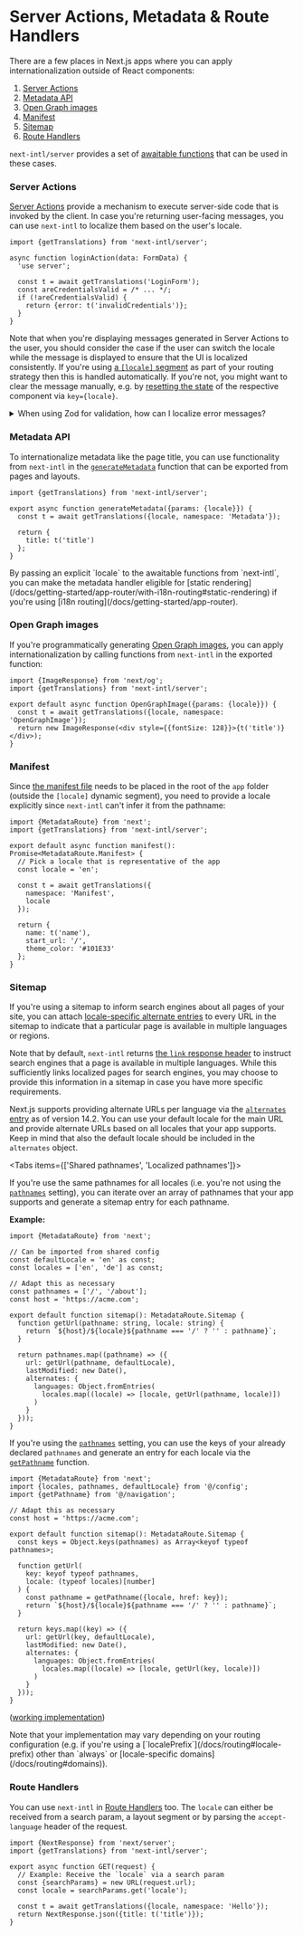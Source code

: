 
# Server Actions, Metadata & Route Handlers

There are a few places in Next.js apps where you can apply internationalization outside of React components:

1. [Server Actions](https://nextjs.org/docs/app/building-your-application/data-fetching/server-actions-and-mutations)
2. [Metadata API](https://nextjs.org/docs/app/building-your-application/optimizing/metadata)
3. [Open Graph images](https://nextjs.org/docs/app/api-reference/file-conventions/metadata/opengraph-image)
4. [Manifest](https://nextjs.org/docs/app/api-reference/file-conventions/metadata/manifest)
5. [Sitemap](https://nextjs.org/docs/app/api-reference/file-conventions/metadata/sitemap)
6. [Route Handlers](https://nextjs.org/docs/app/building-your-application/routing/router-handlers)

`next-intl/server` provides a set of [awaitable functions](/docs/environments/server-client-components#async-components) that can be used in these cases.

### Server Actions

[Server Actions](https://nextjs.org/docs/app/building-your-application/data-fetching/server-actions-and-mutations) provide a mechanism to execute server-side code that is invoked by the client. In case you're returning user-facing messages, you can use `next-intl` to localize them based on the user's locale.

```tsx
import {getTranslations} from 'next-intl/server';

async function loginAction(data: FormData) {
  'use server';

  const t = await getTranslations('LoginForm');
  const areCredentialsValid = /* ... */;
  if (!areCredentialsValid) {
    return {error: t('invalidCredentials')};
  }
}
```

Note that when you're displaying messages generated in Server Actions to the user, you should consider the case if the user can switch the locale while the message is displayed to ensure that the UI is localized consistently. If you're using [a `[locale]` segment](/docs/getting-started/app-router) as part of your routing strategy then this is handled automatically. If you're not, you might want to clear the message manually, e.g. by [resetting the state](https://react.dev/learn/preserving-and-resetting-state#resetting-a-form-with-a-key) of the respective component via `key={locale}`.

<Details id="server-actions-zod">
<summary>When using Zod for validation, how can I localize error messages?</summary>

[Zod](https://zod.dev/) allows you to provide [contextual error maps](https://zod.dev/ERROR_HANDLING?id=contextual-error-map) that can be used to customize error messages per parse invocation. Since the locale is specific to a particular request, this mechanism comes in handy to turn structured errors from `zod` into localized messages:

```tsx
import {getTranslations} from 'next-intl/server';
import {loginUser} from '@/services/session';
import {isEqual} from 'lodash';
import {z} from 'zod';

const loginFormSchema = z.object({
  email: z.string().email(),
  password: z.string().min(1)
});

// ...

async function loginAction(data: FormData) {
  'use server';

  const t = await getTranslations('LoginForm');
  const values = Object.fromEntries(data);

  const result = await loginFormSchema
    .refine(async (credentials) => loginUser(credentials), {
      message: t('invalidCredentials')
    })
    .safeParseAsync(values, {
      errorMap(issue, ctx) {
        let message;

        if (isEqual(issue.path, ['email'])) {
          message = t('invalidEmail');
        } else if (isEqual(issue.path, ['password'])) {
          message = t('invalidPassword');
        }

        return {message: message || ctx.defaultError};
      }
    });

  // ...
}
```

See the [App Router without i18n routing example](/examples#app-router-without-i18n-routing) for a working implementation.

</Details>

### Metadata API

To internationalize metadata like the page title, you can use functionality from `next-intl` in the [`generateMetadata`](https://nextjs.org/docs/app/api-reference/functions/generate-metadata#generatemetadata-function) function that can be exported from pages and layouts.

```tsx filename="layout.tsx"
import {getTranslations} from 'next-intl/server';

export async function generateMetadata({params: {locale}}) {
  const t = await getTranslations({locale, namespace: 'Metadata'});

  return {
    title: t('title')
  };
}
```

<Callout>
  By passing an explicit `locale` to the awaitable functions from `next-intl`,
  you can make the metadata handler eligible for [static
  rendering](/docs/getting-started/app-router/with-i18n-routing#static-rendering)
  if you're using [i18n routing](/docs/getting-started/app-router).
</Callout>

### Open Graph images

If you're programmatically generating [Open Graph images](https://nextjs.org/docs/app/api-reference/file-conventions/metadata/opengraph-image), you can apply internationalization by calling functions from `next-intl` in the exported function:

```tsx filename="opengraph-image.tsx"
import {ImageResponse} from 'next/og';
import {getTranslations} from 'next-intl/server';

export default async function OpenGraphImage({params: {locale}}) {
  const t = await getTranslations({locale, namespace: 'OpenGraphImage'});
  return new ImageResponse(<div style={{fontSize: 128}}>{t('title')}</div>);
}
```

### Manifest

Since [the manifest file](https://nextjs.org/docs/app/api-reference/file-conventions/metadata/manifest) needs to be placed in the root of the `app` folder (outside the `[locale]` dynamic segment), you need to provide a locale explicitly since `next-intl` can't infer it from the pathname:

```tsx filename="app/manifest.ts"
import {MetadataRoute} from 'next';
import {getTranslations} from 'next-intl/server';

export default async function manifest(): Promise<MetadataRoute.Manifest> {
  // Pick a locale that is representative of the app
  const locale = 'en';

  const t = await getTranslations({
    namespace: 'Manifest',
    locale
  });

  return {
    name: t('name'),
    start_url: '/',
    theme_color: '#101E33'
  };
}
```

### Sitemap

If you're using a sitemap to inform search engines about all pages of your site, you can attach [locale-specific alternate entries](https://developers.google.com/search/docs/specialty/international/localized-versions#sitemap) to every URL in the sitemap to indicate that a particular page is available in multiple languages or regions.

Note that by default, `next-intl` returns [the `link` response header](/docs/routing/middleware#alternate-links) to instruct search engines that a page is available in multiple languages. While this sufficiently links localized pages for search engines, you may choose to provide this information in a sitemap in case you have more specific requirements.

Next.js supports providing alternate URLs per language via the [`alternates` entry](https://nextjs.org/docs/app/api-reference/file-conventions/metadata/sitemap#generate-a-localized-sitemap) as of version 14.2. You can use your default locale for the main URL and provide alternate URLs based on all locales that your app supports. Keep in mind that also the default locale should be included in the `alternates` object.

<Tabs items={['Shared pathnames', 'Localized pathnames']}>
<Tab>

If you're use the same pathnames for all locales (i.e. you're not using the [`pathnames`](/docs/routing#pathnames) setting), you can iterate over an array of pathnames that your app supports and generate a sitemap entry for each pathname.

**Example:**

```tsx
import {MetadataRoute} from 'next';

// Can be imported from shared config
const defaultLocale = 'en' as const;
const locales = ['en', 'de'] as const;

// Adapt this as necessary
const pathnames = ['/', '/about'];
const host = 'https://acme.com';

export default function sitemap(): MetadataRoute.Sitemap {
  function getUrl(pathname: string, locale: string) {
    return `${host}/${locale}${pathname === '/' ? '' : pathname}`;
  }

  return pathnames.map((pathname) => ({
    url: getUrl(pathname, defaultLocale),
    lastModified: new Date(),
    alternates: {
      languages: Object.fromEntries(
        locales.map((locale) => [locale, getUrl(pathname, locale)])
      )
    }
  }));
}
```

</Tab>
<Tab>

If you're using the [`pathnames`](/docs/routing#pathnames) setting, you can use the keys of your already declared `pathnames` and generate an entry for each locale via the [`getPathname`](/docs/routing/navigation#getpathname) function.

```tsx
import {MetadataRoute} from 'next';
import {locales, pathnames, defaultLocale} from '@/config';
import {getPathname} from '@/navigation';

// Adapt this as necessary
const host = 'https://acme.com';

export default function sitemap(): MetadataRoute.Sitemap {
  const keys = Object.keys(pathnames) as Array<keyof typeof pathnames>;

  function getUrl(
    key: keyof typeof pathnames,
    locale: (typeof locales)[number]
  ) {
    const pathname = getPathname({locale, href: key});
    return `${host}/${locale}${pathname === '/' ? '' : pathname}`;
  }

  return keys.map((key) => ({
    url: getUrl(key, defaultLocale),
    lastModified: new Date(),
    alternates: {
      languages: Object.fromEntries(
        locales.map((locale) => [locale, getUrl(key, locale)])
      )
    }
  }));
}
```

([working implementation](https://github.com/amannn/next-intl/blob/main/examples/example-app-router/src/app/sitemap.ts))

</Tab>
</Tabs>

<Callout>
  Note that your implementation may vary depending on your routing configuration
  (e.g. if you're using a [`localePrefix`](/docs/routing#locale-prefix) other
  than `always` or [locale-specific domains](/docs/routing#domains)).
</Callout>

### Route Handlers

You can use `next-intl` in [Route Handlers](https://nextjs.org/docs/app/building-your-application/routing/router-handlers) too. The `locale` can either be received from a search param, a layout segment or by parsing the `accept-language` header of the request.

```tsx filename="app/api/hello/route.tsx"
import {NextResponse} from 'next/server';
import {getTranslations} from 'next-intl/server';

export async function GET(request) {
  // Example: Receive the `locale` via a search param
  const {searchParams} = new URL(request.url);
  const locale = searchParams.get('locale');

  const t = await getTranslations({locale, namespace: 'Hello'});
  return NextResponse.json({title: t('title')});
}
```
